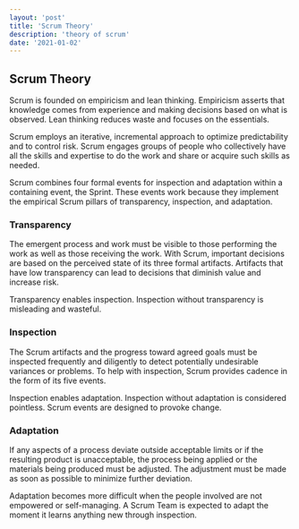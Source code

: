 ```yaml
---
layout: 'post'
title: 'Scrum Theory'
description: 'theory of scrum'
date: '2021-01-02'
---
```


## Scrum Theory

Scrum is founded on empiricism and lean thinking.
Empiricism asserts that knowledge comes from experience and making decisions based on what is observed.
Lean thinking reduces waste and focuses on the essentials.

Scrum employs an iterative, incremental approach to optimize predictability and to control risk.
Scrum engages groups of people who collectively have all the skills and expertise to do the work and share or acquire such skills as needed.

Scrum combines four formal events for inspection and adaptation within a containing event, the Sprint.
These events work because they implement the empirical Scrum pillars of transparency, inspection, and adaptation.

###  Transparency

The emergent process and work must be visible to those performing the work as well as those receiving the work.
With Scrum, important decisions are based on the perceived state of its three formal artifacts.
Artifacts that have low transparency can lead to decisions that diminish value and increase risk.

Transparency enables inspection. Inspection without transparency is misleading and wasteful.

### Inspection

The Scrum artifacts and the progress toward agreed goals must be inspected frequently and diligently to detect potentially undesirable variances or problems.
To help with inspection, Scrum provides cadence in the form of its five events.

Inspection enables adaptation. Inspection without adaptation is considered pointless. Scrum events are designed to provoke change.

### Adaptation

If any aspects of a process deviate outside acceptable limits or if the resulting product is unacceptable, the process being applied or the materials being produced must be adjusted.
The adjustment must be made as soon as possible to minimize further deviation.

Adaptation becomes more difficult when the people involved are not empowered or self-managing.
A Scrum Team is expected to adapt the moment it learns anything new through inspection.